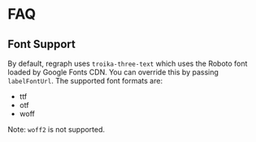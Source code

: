 
<Meta title="Docs/Getting Started/FAQ" />

# FAQ

## Font Support
By default, regraph uses `troika-three-text` which uses the Roboto font
loaded by Google Fonts CDN. You can override this by passing `labelFontUrl`.
The supported font formats are:

- ttf
- otf
- woff

Note: `woff2` is not supported.

<div style={{ height: 300, width: 300, position: 'relative', margin: '0 auto', background: 'white', borderRadius: 4, border: '1px solid rgba(0,0,0,.1)', boxShadow: 'rgb(0 0 0 / 10%) 0 1px 3px 0', overflow: 'hidden' }}>
  <Story id="demos-basic--special-characters" />
</div>
